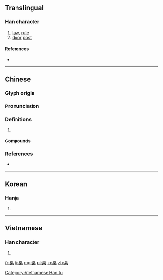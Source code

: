 {{character info/new}}
==Translingual==

===Han character===
{{Han char|rn=132|rad=自|as=04|sn=10|four=26904|canj=HUD|ids=⿱自木}}

# [[law]], [[rule]]
# [[door]] [[post]]

====References====
* {{Han ref|kx=1000.190|dkj=30107|dj=1456.080|hdz=53047.030|uh=81EC|ud=33260|bh=AFE5|bd=45029}}

----

==Chinese==
{{zh-forms}}

===Glyph origin===
{{Han etym}}

===Pronunciation===
{{zh-pron
|m=niè
|c=jit6,nip6
|mc=y
|oc=y
|cat=
}}

===Definitions===
{{zh-hanzi}}

# {{rfdef|zh}}

====Compounds====
{{zh-der|兀臬|奉為圭臬|圭臬}}

===References===
* {{R:yue:mfccd}}

----

==Korean==

===Hanja===
{{ko-hanja|hangeul=얼|eumhun=|rv=eol|mr=ŏl|y=el}}

# {{defn|lang=ko|sort=自04}}

----

==Vietnamese==

===Han character===
{{vi-readings|rs=自04|hanviet=[[nghiệt]], [[nghệt]], [[niết]]}}

# {{defn|lang=vi|sort=自04}}

[[Category:Vietnamese Han tu]]

[[fr:臬]]
[[it:臬]]
[[mg:臬]]
[[pl:臬]]
[[th:臬]]
[[zh:臬]]